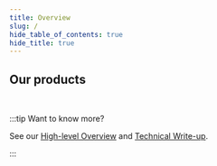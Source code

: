 ```yaml
---
title: Overview
slug: /
hide_table_of_contents: true
hide_title: true
---
```



<ProductSuiteStack />

## Our products

<ProductSuiteGetStartedCards />

<br />

:::tip Want to know more?

See our
[High-level Overview](https://medium.com/toruslabs/what-distributed-key-generation-is-866adc79620)
and [Technical Write-up](how-torus-works/system-architecture).

:::
